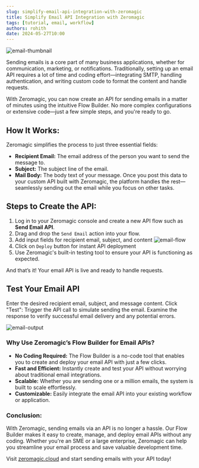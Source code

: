 ```yaml
---
slug: simplify-email-api-integration-with-zeromagic
title: Simplify Email API Integration with Zeromagic
tags: [tutorial, email, workflow]
authors: rohith
date: 2024-05-27T10:00
---
```


![email-thumbnail](/assets/blogs/simplify-email-api-integration-with-zeromagic/email-thumbnail.png)

Sending emails is a core part of many business applications, whether for communication, marketing, or notifications. Traditionally, setting up an email API requires a lot of time and coding effort—integrating SMTP, handling authentication, and writing custom code to format the content and handle requests.

With Zeromagic, you can now create an API for sending emails in a matter of minutes using the intuitive Flow Builder. No more complex configurations or extensive code—just a few simple steps, and you're ready to go.

## How It Works:

Zeromagic simplifies the process to just three essential fields:

- **Recipient Email:** The email address of the person you want to send the message to.
- **Subject:** The subject line of the email.
- **Mail Body:** The body text of your message.
Once you post this data to your custom API built with Zeromagic, the platform handles the rest—seamlessly sending out the email while you focus on other tasks.

## Steps to Create the API:

1. Log in to your Zeromagic console and create a new API flow such as **Send Email API**.
2. Drag and drop the `Send Email` action into your flow.
3. Add input fields for recipient email, subject, and content
![email-flow](/assets/blogs/simplify-email-api-integration-with-zeromagic/email-flow.png)
4. Click on `Deploy` button for instant API deployment 
5. Use Zeromagic's built-in testing tool to ensure your API is functioning as expected.

And that’s it! Your email API is live and ready to handle requests.

## Test Your Email API

Enter the desired recipient email, subject, and message content. Click "Test": Trigger the API call to simulate sending the email. Examine the response to verify successful email delivery and any potential errors.

![email-output](/assets/blogs/simplify-email-api-integration-with-zeromagic/email-output.png)

### Why Use Zeromagic’s Flow Builder for Email APIs?

- **No Coding Required:** The Flow Builder is a no-code tool that enables you to create and deploy your email API with just a few clicks.
- **Fast and Efficient:** Instantly create and test your API without worrying about traditional email integrations.
- **Scalable:** Whether you are sending one or a million emails, the system is built to scale effortlessly.
- **Customizable:** Easily integrate the email API into your existing workflow or application.

### Conclusion:

With Zeromagic, sending emails via an API is no longer a hassle. Our Flow Builder makes it easy to create, manage, and deploy email APIs without any coding. Whether you're an SME or a large enterprise, Zeromagic can help you streamline your email process and save valuable development time.

Visit [zeromagic.cloud](https://zeromagic.cloud/) and start sending emails with your API today!